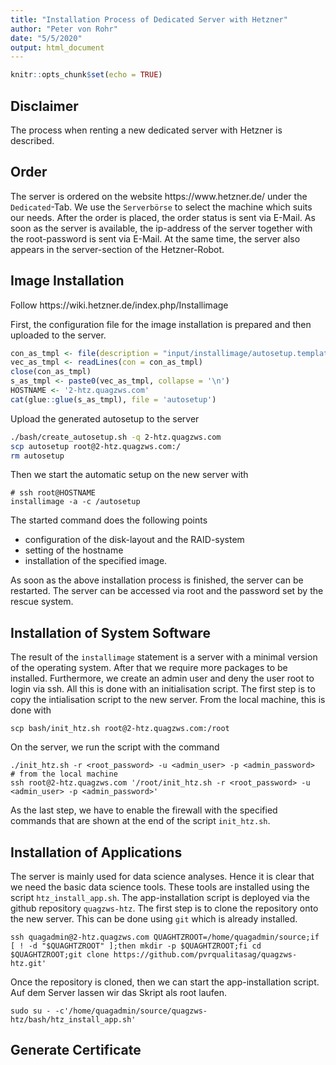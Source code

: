 ```yaml
---
title: "Installation Process of Dedicated Server with Hetzner"
author: "Peter von Rohr"
date: "5/5/2020"
output: html_document
---
```


```r
knitr::opts_chunk$set(echo = TRUE)
```

## Disclaimer
The process when renting a new dedicated server with Hetzner is described. 


## Order
The server is ordered on the website https://www.hetzner.de/ under the `Dedicated`-Tab. We use the `Serverbörse` to select the machine which suits our needs. After the order is placed, the order status is sent via E-Mail. As soon as the server is available, the ip-address of the server together with the root-password is sent via E-Mail. At the same time, the server also appears in the server-section of the Hetzner-Robot.  


## Image Installation
Follow https://wiki.hetzner.de/index.php/Installimage

First, the configuration file for the image installation is prepared and then uploaded to the server. 

```r
con_as_tmpl <- file(description = "input/installimage/autosetup.template")
vec_as_tmpl <- readLines(con = con_as_tmpl)
close(con_as_tmpl)
s_as_tmpl <- paste0(vec_as_tmpl, collapse = '\n')
HOSTNAME <- '2-htz.quagzws.com'
cat(glue::glue(s_as_tmpl), file = 'autosetup')
```

Upload the generated autosetup to the server

```bash
./bash/create_autosetup.sh -q 2-htz.quagzws.com
scp autosetup root@2-htz.quagzws.com:/
rm autosetup
```

Then we start the automatic setup on the new server with 

```
# ssh root@HOSTNAME
installimage -a -c /autosetup
```

The started command does the following points

* configuration of the disk-layout and the RAID-system
* setting of the hostname
* installation of the specified image.

As soon as the above installation process is finished, the server can be restarted. The server can be accessed via root and the password set by the rescue system. 


## Installation of System Software
The result of the `installimage` statement is a server with a minimal version of the operating system. After that we require more packages to be installed. Furthermore, we create an admin user and deny the user root to login via ssh. All this is done with an initialisation script. The first step is to copy the intialisation script to the new server. From the local machine, this is done with 

```
scp bash/init_htz.sh root@2-htz.quagzws.com:/root
```

On the server, we run the script with the command

```
./init_htz.sh -r <root_password> -u <admin_user> -p <admin_password>
# from the local machine
ssh root@2-htz.quagzws.com '/root/init_htz.sh -r <root_password> -u <admin_user> -p <admin_password>'
```

As the last step, we have to enable the firewall with the specified commands that are shown at the end of the script `init_htz.sh`.


## Installation of Applications
The server is mainly used for data science analyses. Hence it is clear that we need the basic data science tools. These tools are installed using the script `htz_install_app.sh`. The app-installation script is deployed via the github repository `quagzws-htz`. The first step is to clone the repository onto the new server. This can be done using `git` which is already installed. 

```
ssh quagadmin@2-htz.quagzws.com QUAGHTZROOT=/home/quagadmin/source;if [ ! -d "$QUAGHTZROOT" ];then mkdir -p $QUAGHTZROOT;fi cd $QUAGHTZROOT;git clone https://github.com/pvrqualitasag/quagzws-htz.git'
```

Once the repository is cloned, then we can start the app-installation script. Auf dem Server lassen wir das Skript als root laufen.

```
sudo su - -c'/home/quagadmin/source/quagzws-htz/bash/htz_install_app.sh'
```






## Generate Certificate






